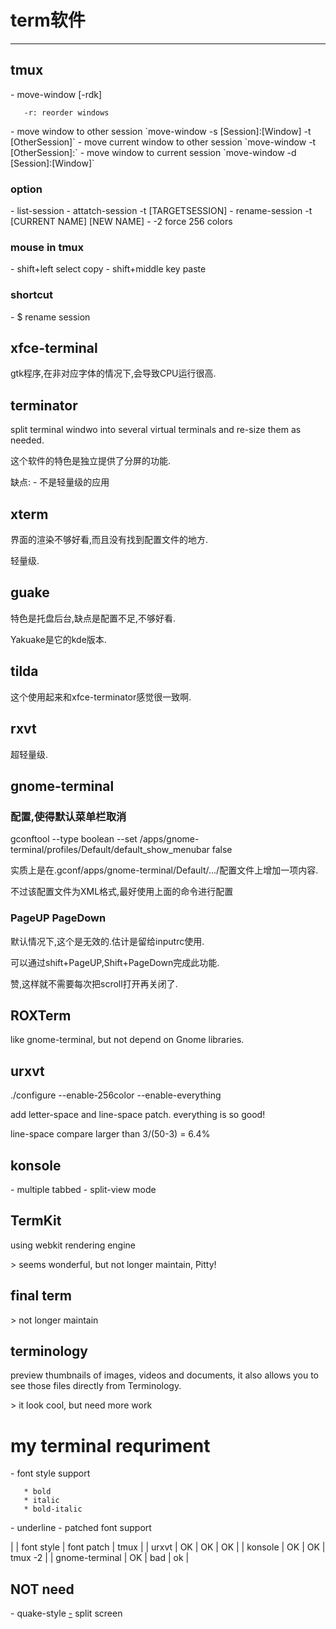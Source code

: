 = term软件 =
----
== tmux ==
- move-window [-rdk]
    -r: reorder windows

- move window to other session
`move-window -s [Session]:[Window] -t [OtherSession]`
- move current window to other session
`move-window -t [OtherSession]:`
- move window to current session
`move-window -d [Session]:[Window]`
=== option ===
- list-session
- attatch-session -t [TARGETSESSION]
- rename-session -t [CURRENT NAME] [NEW NAME]
- -2            force 256 colors

=== mouse in tmux ===
- shift+left select         copy
- shift+middle key          paste

=== shortcut ===
- $         rename session

== xfce-terminal ==

gtk程序,在非对应字体的情况下,会导致CPU运行很高.

== terminator ==
split terminal windwo into several virtual terminals and re-size them as
needed.

这个软件的特色是独立提供了分屏的功能.

缺点:
- 不是轻量级的应用

== xterm ==
界面的渲染不够好看,而且没有找到配置文件的地方.

轻量级.

== guake ==
特色是托盘后台,缺点是配置不足,不够好看.

Yakuake是它的kde版本.

== tilda ==
这个使用起来和xfce-terminator感觉很一致啊.

== rxvt ==
超轻量级.

== gnome-terminal ==
=== 配置,使得默认菜单栏取消 ===

gconftool --type boolean --set /apps/gnome-terminal/profiles/Default/default_show_menubar false

实质上是在.gconf/apps/gnome-terminal/Default/.../配置文件上增加一项内容.

不过该配置文件为XML格式,最好使用上面的命令进行配置

=== PageUP PageDown ===
默认情况下,这个是无效的.估计是留给inputrc使用.

可以通过shift+PageUP,Shift+PageDown完成此功能.

赞,这样就不需要每次把scroll打开再关闭了.

== ROXTerm ==
like gnome-terminal, but not depend on Gnome libraries.

== urxvt ==

./configure --enable-256color --enable-everything

add letter-space and line-space patch. everything is so good!

line-space compare larger than 3/(50-3) = 6.4%

== konsole ==
- multiple tabbed
- split-view mode

== TermKit ==
using webkit rendering engine

> seems wonderful, but not longer maintain, Pitty!

== final term ==

> not longer maintain

== terminology ==
preview thumbnails of images, videos and documents, it also allows you to see
those files directly from Terminology.

> it look cool, but need more work

= my terminal requriment =
- font style support
    * bold
    * italic
    * bold-italic
- underline
- patched font support

|                | font style | font patch | tmux    |
| urxvt          | OK         | OK         | OK      |
| konsole        | OK         | OK         | tmux -2 |
| gnome-terminal | OK         | bad        | ok      |

== NOT need ==
- quake-style
[[-]] split screen
